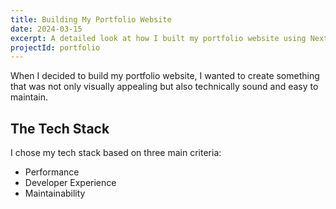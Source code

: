 ```yaml
---
title: Building My Portfolio Website
date: 2024-03-15
excerpt: A detailed look at how I built my portfolio website using Next.js, TypeScript, and TailwindCSS.
projectId: portfolio
---
```


When I decided to build my portfolio website, I wanted to create something that was not only 
visually appealing but also technically sound and easy to maintain.

## The Tech Stack

I chose my tech stack based on three main criteria:
- Performance
- Developer Experience
- Maintainability